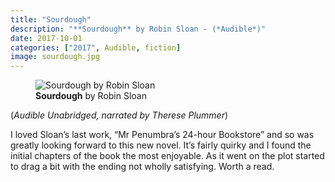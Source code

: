```yaml
---
title: "Sourdough"
description: "**Sourdough** by Robin Sloan - (*Audible*)"
date: 2017-10-01
categories: ["2017", Audible, fiction]
image: sourdough.jpg
---
```

![**Sourdough** by Robin Sloan](sourdough.jpg){fig-align="left"}

(*Audible Unabridged, narrated by Therese Plummer*)

I loved Sloan's last work, "Mr Penumbra's 24-hour Bookstore" and so was greatly looking forward to this new novel. It's fairly quirky and I found the initial chapters of the book the most enjoyable. As it went on the plot started to drag a bit with the ending not wholly satisfying. Worth a read. 